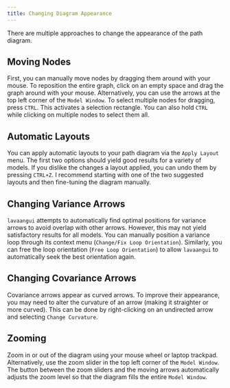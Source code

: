 ```yaml
---
title: Changing Diagram Appearance
---
```


There are multiple approaches to change the appearance of the path diagram.

## Moving Nodes

First, you can manually move nodes by dragging them around with your mouse. To reposition the entire graph, click on an empty space and drag the graph around with your mouse. Alternatively, you can use the arrows at the top left corner of the `Model Window`. To select multiple nodes for dragging, press `CTRL`. This activates a selection rectangle. You can also hold `CTRL` while clicking on multiple nodes to select them all.

## Automatic Layouts

You can apply automatic layouts to your path diagram via the `Apply Layout` menu. The first two options should yield good results for a variety of models. If you dislike the changes a layout applied, you can undo them by pressing `CTRL+Z`. I recommend starting with one of the two suggested layouts and then fine-tuning the diagram manually.

## Changing Variance Arrows

`lavaangui` attempts to automatically find optimal positions for variance arrows to avoid overlap with other arrows. However, this may not yield satisfactory results for all models. You can manually position a variance loop through its context menu (`Change/Fix Loop Orientation`). Similarly, you can free the loop orientation (`Free Loop Orientation`) to allow `lavaangui` to automatically seek the best orientation again.

## Changing Covariance Arrows

Covariance arrows appear as curved arrows. To improve their appearance, you may need to alter the curvature of an arrow (making it straighter or more curved). This can be done by right-clicking on an undirected arrow and selecting `Change Curvature`.

## Zooming

Zoom in or out of the diagram using your mouse wheel or laptop trackpad. Alternatively, use the zoom slider in the top left corner of the `Model Window`. The button between the zoom sliders and the moving arrows automatically adjusts the zoom level so that the diagram fills the entire `Model Window`.
